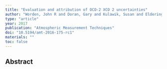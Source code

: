 ```yaml
---
title: "Evaluation and attribution of OCO-2 XCO 2 uncertainties"
author: "Worden, John R and Doran, Gary and Kulawik, Susan and Eldering, Annmarie and Crisp, David and Frankenberg, Christian and O'Dell, Chris and Bowman, Kevin"
type: "article"
year: 2017
publication: "Atmospheric Measurement Techniques"
doi: "10.5194/amt-2016-175-rc1"
materials: ""
toc: false
---
```


## Abstract

